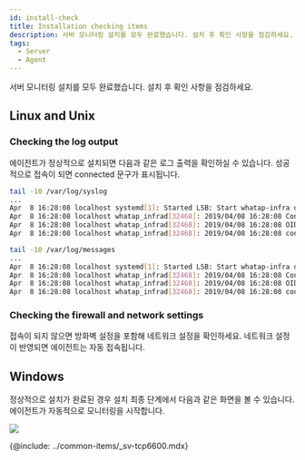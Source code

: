 ```yaml
---
id: install-check
title: Installation checking items
description: 서버 모니터링 설치를 모두 완료했습니다. 설치 후 확인 사항을 점검하세요.
tags:
  - Server
  - Agent
---
```



서버 모니터링 설치를 모두 완료했습니다. 설치 후 확인 사항을 점검하세요.

## Linux and Unix

### Checking the log output

에이전트가 정상적으로 설치되면 다음과 같은 로그 출력을 확인하실 수 있습니다. 성공적으로 접속이 되면 connected 문구가 표시됩니다.

<Tabs>
<TabItem value="dus" label="Debian/Ubuntu/SUSE" default>

```bash title=SH
tail -10 /var/log/syslog
...
Apr  8 16:28:08 localhost systemd[1]: Started LSB: Start whatap-infra daemon.
Apr  8 16:28:08 localhost whatap_infrad[32468]: 2019/04/08 16:28:08 Config file :  /usr/whatap/infra/conf/whatap.conf
Apr  8 16:28:08 localhost whatap_infrad[32468]: 2019/04/08 16:28:08 OID: 1193741647 ONAME: localhost
Apr  8 16:28:08 localhost whatap_infrad[32468]: 2019/04/08 16:28:08 connected to  {whatap ip}:{whatap port}
```

</TabItem>
<TabItem value="coalu" label="CentOS/Amazon Linux/Unix">

```bash title=SH
tail -10 /var/log/messages
...
Apr  8 16:28:08 localhost systemd[1]: Started LSB: Start whatap-infra daemon.
Apr  8 16:28:08 localhost whatap_infrad[32468]: 2019/04/08 16:28:08 Config file :  /usr/whatap/infra/conf/whatap.conf
Apr  8 16:28:08 localhost whatap_infrad[32468]: 2019/04/08 16:28:08 OID: 1193741647 ONAME: localhost
Apr  8 16:28:08 localhost whatap_infrad[32468]: 2019/04/08 16:28:08 connected to  {whatap ip}:{whatap port}
```

</TabItem>
</Tabs>

### Checking the firewall and network settings

접속이 되지 않으면 방화벽 설정을 포함해 네트워크 설정을 확인하세요. 네트워크 설정이 반영되면 에이전트는 자동 접속됩니다.

## Windows

정상적으로 설치가 완료된 경우 설치 최종 단계에서 다음과 같은 화면을 볼 수 있습니다. 에이전트가 자동적으로 모니터링을 시작합니다. 

![](https://img.whatap.io/media/user_guide_server/management/1230.png)

{@include: ../common-items/_sv-tcp6600.mdx}  
